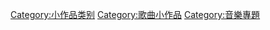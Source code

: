 {{WPSS-cat}}
{{Stub Category|article=[[电子音乐|电子音乐]]歌曲|newstub=electronic-song-stub|category=電子歌曲}}

[[Category:小作品类别|Category:小作品类别]]
[[Category:歌曲小作品|Category:歌曲小作品]]
[[Category:音樂專題|Category:音樂專題]]